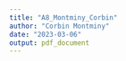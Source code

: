 ```yaml
---
title: "A8_Montminy_Corbin"
author: "Corbin Montminy"
date: "2023-03-06"
output: pdf_document
---
```


